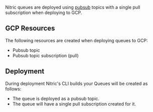 Nitric queues are deployed using [pubsub](https://cloud.google.com/pubsub) topics with a single pull subscription when deploying to GCP.

## GCP Resources

The following resources are created when deploying queues to GCP:

- Pubsub topic
- Pubsub topic subscription (pull)

## Deployment

During deployment Nitric's CLI builds your Queues will be created as follows:

- The queue is deployed as a pubsub topic.
- The queue will have a single pull subscription created for it.